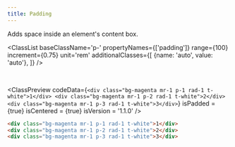 ```yaml
---
title: Padding
---
```



Adds space inside an element's content box.

<ClassList 
  baseClassName='p-' 
  propertyNames={['padding']} 
  range={100} 
  increment={0.75} 
  unit='rem' 
  additionalClasses={[
    {name: 'auto', value: 'auto'},
  ]} 
/>

<br />

<ClassPreview
  codeData={`
    <div class="bg-magenta mr-1 p-1 rad-1 t-white">1</div>
    <div class="bg-magenta mr-1 p-2 rad-1 t-white">2</div>
    <div class="bg-magenta mr-1 p-3 rad-1 t-white">3</div>
  `}
  isPadded = {true}
  isCentered = {true}
  isVersion = '1.1.0'
/>

```html
<div class="bg-magenta mr-1 p-1 rad-1 t-white">1</div>
<div class="bg-magenta mr-1 p-2 rad-1 t-white">2</div>
<div class="bg-magenta mr-1 p-3 rad-1 t-white">3</div>
```